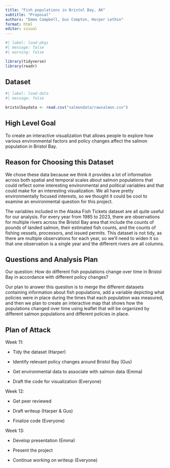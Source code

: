 ```yaml
---
title: "Fish populations in Bristol Bay, AK"
subtitle: "Proposal"
authors: "Emma Campbell, Gus Compton, Harper Lethin"
format: html
editor: visual
---
```


```r
#| label: load-pkgs
#| message: false
#| warning: false

library(tidyverse)
library(readr)
```

## Dataset

```r
#| label: load-data
#| message: false

bristolbaydata <- read.csv("salmondata/rawsalmon.csv")
```

## High Level Goal

To create an interactive visualization that allows people to explore how various environmental factors and policy changes affect the salmon population in Bristol Bay.

## Reason for Choosing this Dataset

We chose these data because we think it provides a lot of information across both spatial and temporal scales about salmon populations that could reflect some interesting environmental and political variables and that could make for an interesting visualization. We all have pretty environmentally focused interests, so we thought it could be cool to examine an environmental question for this project.

The variables included in the Alaska Fish Tickets dataset are all quite useful for our analysis. For every year from 1985 to 2023, there are observations for multiple rivers across the Bristol Bay area that include the counts of pounds of landed salmon, their estimated fish counts, and the counts of fishing vessels, processors, and issued permits. This dataset is not tidy, as there are multiple observations for each year, so we'll need to widen it so that one observation is a single year and the different rivers are all columns.

## Questions and Analysis Plan

Our question: How do different fish populations change over time in Bristol Bay in accordance with different policy changes?

Our plan to answer this question is to merge the different datasets containing information about fish populations, add a variable depicting what policies were in place during the times that each population was measured, and then we plan to create an interactive map that shows how the populations changed over time using leaflet that will be organized by different salmon populations and different policies in place.

## Plan of Attack

Week 11:

-   Tidy the dataset (Harper)

-   Identify relevant policy changes around Bristol Bay (Gus)

-   Get environmental data to associate with salmon data (Emma)

-   Draft the code for visualization (Everyone)

Week 12:

-   Get peer reviewed

-   Draft writeup (Harper & Gus)

-   Finalize code (Everyone)

Week 13:

-   Develop presentation (Emma)

-   Present the project

-   Continue working on writeup (Everyone)
